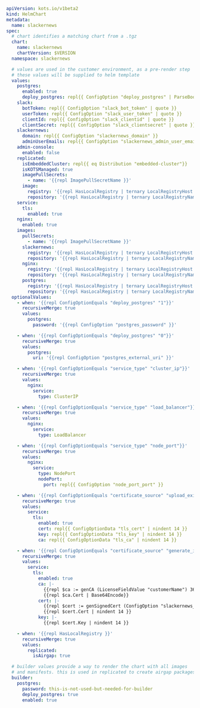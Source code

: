 ```yaml
apiVersion: kots.io/v1beta2
kind: HelmChart
metadata:
  name: slackernews
spec:
  # chart identifies a matching chart from a .tgz
  chart:
    name: slackernews
    chartVersion: $VERSION
  namespace: slackernews

  # values are used in the customer environment, as a pre-render step
  # these values will be supplied to helm template
  values:
    postgres:
      enabled: true
      deploy_postgres: repl{{ ConfigOption "deploy_postgres" | ParseBool }}
    slack:
      botToken: repl{{ ConfigOption "slack_bot_token" | quote }}
      userToken: repl{{ ConfigOption "slack_user_token" | quote }}
      clientId: repl{{ ConfigOption "slack_clientid" | quote }}
      clientSecret: repl{{ ConfigOption "slack_clientsecret" | quote }}
    slackernews:
      domain: repl{{ ConfigOption "slackernews_domain" }}
      adminUserEmails: repl{{ ConfigOption "slackernews_admin_user_emails" | quote }}
    admin-console:
      enabled: false
    replicated:
      isEmbeddedCluster: repl{{ eq Distribution "embedded-cluster"}}
      isKOTSManaged: true
      imagePullSecrets:
        - name: '{{repl ImagePullSecretName }}'
      image:
        registry: '{{repl HasLocalRegistry | ternary LocalRegistryHost "$REGISTRY" }}'
        repository: '{{repl HasLocalRegistry | ternary LocalRegistryNamespace "library/replicated-sdk-image"}}'
    service:
      tls:
        enabled: true
    nginx:
      enabled: true
    images:
      pullSecrets:
        - name: '{{repl ImagePullSecretName }}'
      slackernews:
        registry: '{{repl HasLocalRegistry | ternary LocalRegistryHost "$REGISTRY" }}'
        repository: '{{repl HasLocalRegistry | ternary LocalRegistryNamespace (print "proxy/" (LicenseFieldValue "appSlug") "/ghcr.io/$NAMESPACE" ) }}/slackernews-web'
      nginx:
        registry: '{{repl HasLocalRegistry | ternary LocalRegistryHost "$REGISTRY" }}'
        repository: '{{repl HasLocalRegistry | ternary LocalRegistryNamespace (print "proxy/" (LicenseFieldValue "appSlug") "/cve0.io" ) }}/nginx'
      postgres:
        registry: '{{repl HasLocalRegistry | ternary LocalRegistryHost "$REGISTRY" }}'
        repository: '{{repl HasLocalRegistry | ternary LocalRegistryNamespace (print "proxy/" (LicenseFieldValue "appSlug") "/cve0.io" ) }}/postgres'
  optionalValues:
    - when: '{{repl ConfigOptionEquals "deploy_postgres" "1"}}'
      recursiveMerge: true
      values:
        postgres:
          password: '{{repl ConfigOption "postgres_password" }}'

    - when: '{{repl ConfigOptionEquals "deploy_postgres" "0"}}'
      recursiveMerge: true
      values:
        postgres:
          uri: '{{repl ConfigOption "postgres_external_uri" }}'

    - when: '{{repl ConfigOptionEquals "service_type" "cluster_ip"}}'
      recursiveMerge: true
      values:
        nginx:
          service:
            type: ClusterIP

    - when: '{{repl ConfigOptionEquals "service_type" "load_balancer"}}'
      recursiveMerge: true
      values:
        nginx:
          service:
            type: LoadBalancer

    - when: '{{repl ConfigOptionEquals "service_type" "node_port"}}'
      recursiveMerge: true
      values:
        nginx:
          service:
            type: NodePort
            nodePort:
              port: repl{{ ConfigOption "node_port_port" }}

    - when: '{{repl ConfigOptionEquals "certificate_source" "upload_existing"}}'
      recursiveMerge: true
      values:
        service:
          tls:
            enabled: true
            cert: repl{{ ConfigOptionData "tls_cert" | nindent 14 }}
            key: repl{{ ConfigOptionData "tls_key" | nindent 14 }}
            ca: repl{{ ConfigOptionData "tls_ca" | nindent 14 }}

    - when: '{{repl ConfigOptionEquals "certificate_source" "generate_internal"}}'
      recursiveMerge: true
      values:
        service:
          tls:
            enabled: true
            ca: |-
              {{repl $ca := genCA (LicenseFieldValue "customerName") 365 }}
              {{repl $ca.Cert | Base64Encode}}
            cert: |-
              {{repl $cert := genSignedCert (ConfigOption "slackernews_domain") nil (list (ConfigOption "slackernews_domain")) 365 $ca }}
              {{repl $cert.Cert | nindent 14 }}
            key: |-
              {{repl $cert.Key | nindent 14 }}

    - when: '{{repl HasLocalRegistry }}'
      recursiveMerge: true
      values:
        replicated:
          isAirgap: true

  # builder values provide a way to render the chart with all images
  # and manifests. this is used in replicated to create airgap packages
  builder:
    postgres:
      password: this-is-not-used-but-needed-for-builder
      deploy_postgres: true
      enabled: true
```